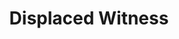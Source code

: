 ---
title: "Displaced Witness"
client: "Baltic"
subtitle: ""
description: "Displaced Witness takes place on a homogeneous surface of transplanted 1 meter by 1 meter textures from the island of Lesvos, digitally re-enacted from 3D scan data."
vimeo: "218628035"
tags: ['vr', 'installation', 'artwork']
---